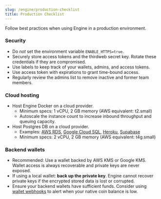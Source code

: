 ```yaml
---
slug: /engine/production-checklist
title: Production Checklist
---
```


Follow best practices when using Engine in a production environment.

### Security

- Do _not_ set the environment variable `ENABLE_HTTPS=true`.
- Securely store access tokens and the thirdweb secret key. Rotate these credentials if they are compromised.
- Use labels to keep track of your wallets, admins, and access tokens.
- Use access token with expirations to grant time-bound access.
- Regularly review the admins list to remove inactive and former team members.

### Cloud hosting

- Host Engine Docker on a cloud provider.
  - Minimum specs: 1 vCPU, 2 GB memory (AWS equivalent: t2.small)
  - Autoscale the instance count to increase inbound throughput and queuing capacity.
- Host Postgres DB on a cloud provider.
  - Examples: [AWS RDS](https://aws.amazon.com/rds/postgresql/), [Google Cloud SQL](https://cloud.google.com/sql/docs/postgres), [Heroku](https://www.heroku.com/postgres), [Supabase](https://supabase.com/docs/guides/database/overview)
  - Minimum specs: 2 vCPU, 2 GB memory (AWS equivalent: t4g.small)

### Backend wallets

- Recommended: Use a wallet backed by AWS KMS or Google KMS. Wallet access is always recoverable and private keys are never exposed.
- If using a local wallet: **back up the private key**. Engine cannot recover private keys if the encrypted stored data is lost or corrupted.
- Ensure your backend wallets have sufficient funds. Consider using [wallet webhooks](/engine/webhooks) to alert when your native coin balance is low.
